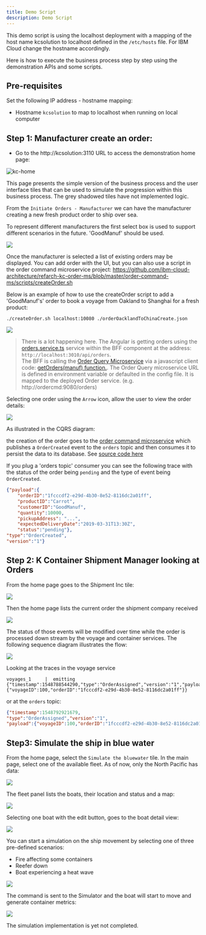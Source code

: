 ```yaml
---
title: Demo Script
description: Demo Script
---
```


This demo script is using the localhost deployment with a mapping of the host name kcsolution to localhost defined in the `/etc/hosts` file. For IBM Cloud change the hostname accordingly. 

Here is how to execute the business process step by step using the demonstration APIs and some scripts. 

## Pre-requisites

Set the following IP address - hostname mapping:

* Hostname `kcsolution` to map to localhost when running on local computer

## Step 1: Manufacturer create an order:

* Go to the http://kcsolution:3110 URL to access the demonstration home page:

![kc-home](kc-home.png)

This page presents the simple version of the business process and the user interface tiles that can be used to simulate the progression within this business process. The grey shadowed tiles have not implemented logic. 

From the `Initiate Orders - Manufacturer` we can have the manufacturer creating a new fresh product order to ship over sea.

To represent different manufacturers the first select box is used to support different scenarios in the future. 'GoodManuf' should be used. 

![](kc-manuf-select.png)

Once the manufacturer is selected a list of existing orders may be displayed. You can add order with the UI, but you can also use a script in the order command microservice project: https://github.com/ibm-cloud-architecture/refarch-kc-order-ms/blob/master/order-command-ms/scripts/createOrder.sh

Below is an example of how to use the createOrder script to add a 'GoodManuf's' order to book a voyage from Oakland to Shanghai for a fresh product:
```
./createOrder.sh localhost:10080 ./orderOacklandToChinaCreate.json

```

![](kc-orders.png)

> There is a lot happening here. The Angular is getting orders using the [orders.service.ts](https://github.com/ibm-cloud-architecture/refarch-kc-ui/blob/master/ui/src/app/features/orders/orders.service.ts) service within the BFF component at the address: `http://localhost:3010/api/orders`.  
The BFF is calling the [Order Query Microservice](https://github.com/ibm-cloud-architecture/refarch-kc-order-ms/tree/master/order-query-ms) via a javascript client code: [getOrders(manuf) function.](https://github.com/ibm-cloud-architecture/refarch-kc-ui/blob/4b9d7d1241eaeeaee7fc01247a35b696f0b6d5b2/server/routes/OrderClient.ts#L12-L25). The Order Query microservice URL is defined in environment variable or defaulted in the config file. It is mapped to the deployed Order service. (e.g. http://ordercmd:9080/orders)

Selecting one order using the `Arrow` icon, allow the user to view the order details:

![](kc-order.png)

As illustrated in the CQRS diagram:

the creation of the order goes to the [order command microservice](https://github.com/ibm-cloud-architecture/refarch-kc-order-ms/tree/master/order-command-ms) which publishes a `OrderCreated` event to the `orders` topic and then consumes it to persist the data to its database. See [source code here](https://github.com/ibm-cloud-architecture/refarch-kc-order-ms/blob/6de424c443c05262ae013620f5f11b4a1b2e6f90/order-command-ms/src/main/java/ibm/labs/kc/order/command/service/OrderCRUDService.java#L51-L74)


If you plug a 'orders topic' consumer you can see the following trace with the status of the order being `pending` and the type of event being `OrderCreated`. 

```json
{"payload":{
    "orderID":"1fcccdf2-e29d-4b30-8e52-8116dc2a01ff",
    "productID":"Carrot",
    "customerID":"GoodManuf",
    "quantity":10000,
    "pickupAddress": "...",
    "expectedDeliveryDate":"2019-03-31T13:30Z",
    "status":"pending"},
"type":"OrderCreated",
"version":"1"}

```

## Step 2: K Container Shipment Manager looking at Orders

From the home page goes to the Shipment Inc tile:

![](shipment-inc.png) 

Then the home page lists the current order the shipment company received

![](kc-shipment-home.png)

The status of those events will be modified over time while the order is processed down stream by the voyage and container services. The following sequence diagram illustrates the flow:

![](kc-order-seq-diag.png)  

Looking at the traces in the voyage service
```
voyages_1     |  emitting {"timestamp":1548788544290,"type":"OrderAssigned","version":"1","payload":{"voyageID":100,"orderID":"1fcccdf2-e29d-4b30-8e52-8116dc2a01ff"}}
```

or at the `orders` topic:

```json
{"timestamp":1548792921679,
"type":"OrderAssigned","version":"1",
"payload":{"voyageID":100,"orderID":"1fcccdf2-e29d-4b30-8e52-8116dc2a01ff"}}

```

## Step3: Simulate the ship in blue water

From the home page, select the `Simulate the bluewater` tile. In the main page, select one of the available fleet. As of now, only the North Pacific has data:

![](kc-fleet-select.png)  

The fleet panel lists the boats, their location and status and a map:

![](kc-fleet-home.png)  

Selecting one boat with the edit button, goes to the boat detail view:

![](kc-ship-detail.png)  

You can start a simulation on the ship movement by selecting one of three pre-defined scenarios:

* Fire affecting some containers
* Reefer down
* Boat experiencing a heat wave

![](kc-ship-scenarios.png)  

The command is sent to the Simulator and the boat will start to move and generate container metrics:

![](boat-with-issues.png)  

The simulation implementation is yet not completed. 



